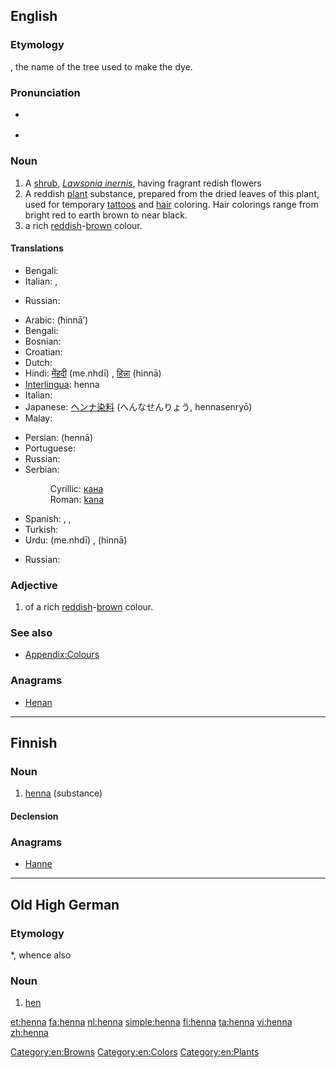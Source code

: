 {{wikipedia}}
{{also|Henna}}
==English==

===Etymology===
{{etyl|ar}} {{term|حناء|sc=Arab|tr=ħinnā’}}, the name of the tree used to make the dye.

===Pronunciation===
* {{a|UK}} {{IPA|/hɛnə/}}
* {{rhymes|ɛnə}}

===Noun===
{{en-noun}}

# A [[shrub]], ''[[Lawsonia inernis]]'', having fragrant redish flowers
# A reddish [[plant]] substance, prepared from the dried leaves of this plant, used for temporary [[tattoo]]s and [[hair]] coloring. Hair colorings range from bright red to earth brown to near black.
# a rich [[red]]dish-[[brown]] colour.
#: {{colour panel|882D17}}

====Translations====
{{trans-top|shrub}}
* Bengali: {{t|bn|মেহেদী|tr=mehedi|sc=Beng|xs=Bengali}}
* Italian: {{t-|it|alcanna|f}}, {{t-|it|henné|m}}
{{trans-mid}}
* Russian: {{t+|ru|хна|f|tr=xna}}
{{trans-bottom}}

{{trans-top|dye}}
* Arabic: {{Arab|[[حناء|حِنّاء]]}} (ħinnā’)
* Bengali: {{t|bn|মেহেদী|tr=mehedi|sc=Beng|xs=Bengali}}
* Bosnian: {{t-|bs|kana|f}}
* Croatian: {{t-|hr|kana|f}}
* Dutch: {{t-|nl|henna}}
* Hindi: [[मेंहदी]] (me.nhdī) {{f}}, [[हिन्ना]] (hinnā) {{f}}
* [[Interlingua]]: henna
* Italian: {{t-|it|henné|m}}
* Japanese: [[ヘンナ]][[染料]] (へんなせんりょう, hennasenryō)
* Malay: {{t-|ms|inai|xs=Malay}}
{{trans-mid}}
* Persian: {{fa-Arab|[[حنا]]}} (hennā)
* Portuguese: {{t+|pt|hena}}
* Russian: {{t+|ru|хна|f|tr=xna}}
* Serbian:
*: Cyrillic: [[кана]] {{f}}
*: Roman: [[kana]] {{f}}
* Spanish: {{t|es|alheña|f}}, {{t-|es|henna|f}}, {{t|es|hena}}
* Turkish: {{t+|tr|kına}}
* Urdu: {{ur-Arab|[[مینہدی]]}} (me.nhdī) {{f}}, {{ur-Arab|[[حنا]]}} (hinnā) {{f}}
{{trans-bottom}}

{{trans-top|colour}}
* Russian: {{t+|ru|хна|f|tr=xna}}
{{trans-mid}}
{{trans-bottom}}

===Adjective===
{{en-adj|-}}

# of a rich [[red]]dish-[[brow]]n colour.

===See also===
* [[Appendix:Colours]]

===Anagrams===
* [[Henan#English|Henan]]

[[Category:en:Browns]]
[[Category:en:Colors]]
[[Category:en:Plants]]

----

==Finnish==

===Noun===
{{fi-noun}}

# [[#English|henna]] (substance)

====Declension====
{{fi-decl-kala|henn}}

===Anagrams===
* [[Hanne#Finnish|Hanne]]

----

==Old High German==

===Etymology===
{{etyl|gmw|goh}} *{{term||hannja}}, whence also {{etyl|ang|-}} {{term|henn|lang=ang}}

===Noun===
{{goh-noun|g=f}}

# [[hen]]

[[et:henna]]
[[fa:henna]]
[[nl:henna]]
[[simple:henna]]
[[fi:henna]]
[[ta:henna]]
[[vi:henna]]
[[zh:henna]]